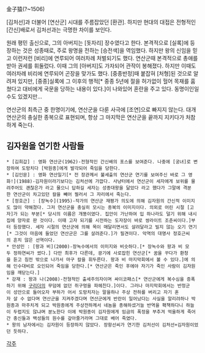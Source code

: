 金子猿(?~1506)

[김처선]과 더불어 [연산군] 시대를 주름잡았던 [환관]. 하지만 현대의 대접은 전형적인 [간신]배로서 김처선과는 극명한 차이를 보인다. 

원래 평민 출신으로, 그의 아버지는 [돗자리] 장수였다고 한다. 본격적으로 [실록]에 등장하는 것은 성종때로, 주로 왕명을 전하는 [승전색]을 역임했다. 하지만 왕의 신임을 믿고 이런저런 [비리]에 연루되어 여러차례 처벌되기도 했다. 연산군때 본격적으로 총애를 받아 권세를 휘둘렀다. 이때 그의 [아버지]도 가자되어 관작이 봉해졌다. 하지만 이때도 여러차례 비리에 연루되어 곤장을 맞가도 했다. [중종반정]때 붙잡혀 [처형]된 것으로 알려져 있지만, [중종]실록에 그 이후의 행적[* 중종 5년에 절을 허가없이 헐어 목재를 훔쳤다고 대비에게 국문을 당하는 내용이 있다.]이 나와있어 혼란을 주고 있다. 동명이인일 수도 있겠지만...

연산군의 최측근 중 한명이기에, 연산군을 다룬 사극에 [조연]으로 빠지지 않는다. 대개 연산군의 충실한 종복으로 표현되며, 항상 그 마지막은 연산군을 끝까지 지키다가 처참하게 죽는다.

== 김자원을 연기한 사람들 ==
 * [김희갑] : 영화 연산군(1962)-전형적인 간신배의 포스를 보여준다. 나중에 [궁녀]로 변장하여 도망치다 [박원종]에게 발각되어 죽임을 당한다.
 * [김인문] : 영화 연산일기[* 전 장관께서 불세출의 연산군 연기를 보여주신 바로 그 영화!](1988)-김자원이라기보다는 김처선에 가깝다. 사냥터에서 연산군이 세자에게 보위를 물려주어도 괜찮은가 라고 물으니 답하길 세자는 성종대왕을 닮았다 라고 했다가 그말에 격분한 연산군이 차고있던 칼을 빼어 찔러서 그 자리에서 죽는다.
 * [정호근] : [장녹수](1995)-작가의 연산군 재평가 의도에 의해 김자원의 간신적 이미지도 많이 약해졌다. 그저 연산군을 충실히 모시는 종복의 이미지이다. 의외로 어린 시절 [고자]가 되는 부분[* 당시의 이름은 개똥이였다. 집안이 가난하여 입 하나라도 덜기 위해 내시집에 양자로 판 것이다. 이때 고자 되기를 시전하는 도자장이 바로 쌍라이트 조춘씨이다.]부터 등장했다. 세자 시절의 연산군에 의해 목이 매달리면서도 살려달라고 빌지 않는 오기 연기[* 그것이 마음에 들었던 연산군은 그를 살려준다.]가 필견이다. 악역의 대명사 정호근씨의 흔치 않은 선역이다.
 * 안성민 : [왕과 비](2000)-장녹수에서의 이미지와 비슷하다.[* 장녹수와 왕과 비 모두 정하연씨가 썼다.] 다만 최후가 다른데, 광기에 사로잡힌 연산군[* 꿈을 꾸다가 환청을 듣고 침전 밖으로 나가서 마구 칼을 휘두른다. 왕과 비 마지막회에서 볼 수 있다.]에 의해 인수대비로 오인되어 죽임을 당한다.[* 연산군은 죽인 후에야 자기가 죽인 사람이 김자원임을 깨닫는다.]
 * 강재 : 왕과 나(2008)-전형적인 출세주의자이며 싸이코패스[* 연산군에게 복수심을 증폭하기 위해 [[구리더]]의 무덤에 없던 쥐구멍을 파헤친다.]이다. 그러나 마지막회에서는 반정군이 성안으로 들어오자 부하가 어서 도망치자는 말을하나 주상 전하를 버리고 자기 혼자 살 수 없다며 연산군을 지켜주겠다며 연산군에게 반란이 일어났다는 사실을 알리려하나 박원종과 마주치게 되고 박원종에게 주상전하께서 네놈을 총해하셨거늘 반역을 홱책하다니 하늘이 두렵지도 않냐며 분노한다 이에 박원종이 김자원에게 임금의 폭정을 부추겨 억울하게 죽어간 충신들과 백성들의 원수를 갚아줄거라며 그대로 베어 죽였다.
 * 왕의 남자에서는 김자원이 등장하지 않았다. 장항선씨가 연기한 김처선이 김처선+김자원이었던 듯하다. 

[[각주]]
